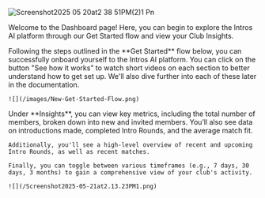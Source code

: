 
![Screenshot2025 05 20at2 38 51PM(2)1 Pn](/Screenshot2025-05-21at2.11.56PM1.png)

Welcome to the Dashboard page\! Here, you can begin to explore the Intros AI platform through our Get Started flow and view your Club Insights.

<Tabs>
  <Tab title="Get Started">
    Following the steps outlined in the **Get Started** flow below, you can successfully onboard yourself to the Intros AI platform. You can click on the button "See how it works" to watch short videos on each section to better understand how to get set up. We'll also dive further into each of these later in the documentation.

    ![](/images/New-Get-Started-Flow.png)
  </Tab>
  <Tab title="Insights">
    Under **Insights**, you can view key metrics, including the total number of members, broken down into new and invited members. You’ll also see data on introductions made, completed Intro Rounds, and the average match fit.

    Additionally, you'll see a high-level overview of recent and upcoming Intro Rounds, as well as recent matches.

    Finally, you can toggle between various timeframes (e.g., 7 days, 30 days, 3 months) to gain a comprehensive view of your club's activity.

    ![](/Screenshot2025-05-21at2.13.23PM1.png)
  </Tab>
</Tabs>